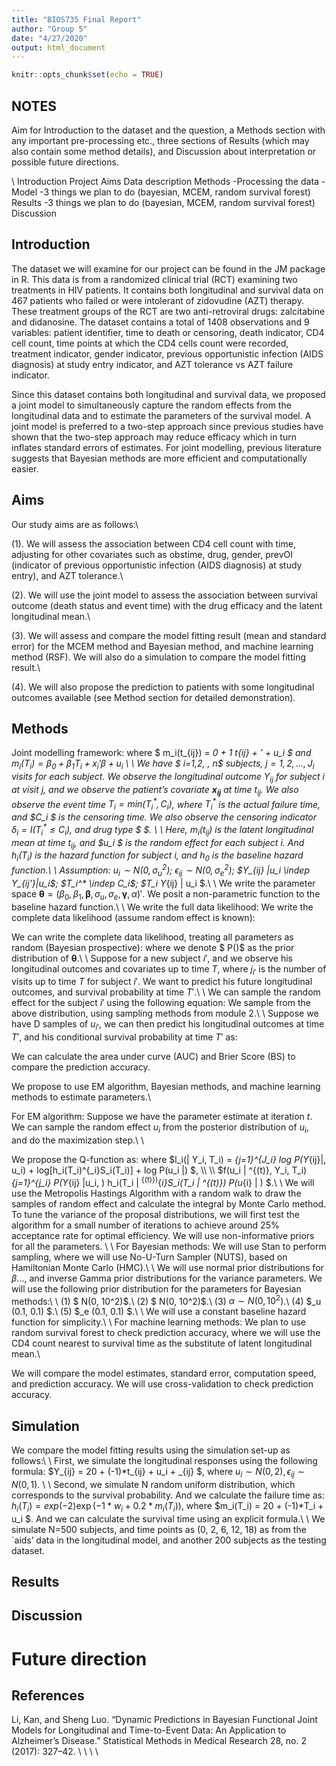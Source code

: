 ```yaml
---
title: "BIOS735 Final Report"
author: "Group 5"
date: "4/27/2020"
output: html_document
---
```


```r
knitr::opts_chunk$set(echo = TRUE)
```

## NOTES
Aim for Introduction to the dataset and the question, a Methods section with any important pre-processing etc., three sections of Results (which may also contain some method details), and Discussion about interpretation or possible future directions. 

\\
Introduction
Project Aims
Data description
Methods
-Processing the data
-Model
-3 things we plan to do (bayesian, MCEM, random survival forest)
Results
-3 things we plan to do (bayesian, MCEM, random survival forest)
Discussion

## Introduction

The dataset we will examine for our project can be found in the JM package in R. This data is from a randomized clinical trial (RCT) examining two treatments in HIV patients. It contains both longitudinal and survival data on 467 patients who failed or were intolerant of zidovudine (AZT) therapy. These treatment groups of the RCT are two anti-retroviral drugs: zalcitabine and didanosine. The dataset contains a total of 1408 observations and 9 variables: patient identifier, time to death or censoring, death indicator, CD4 cell count, time points at which the CD4 cells count were recorded, treatment indicator, gender indicator, previous opportunistic infection (AIDS diagnosis) at study entry indicator, and AZT tolerance vs AZT failure indicator.

Since this dataset contains both longitudinal and survival data, we proposed a joint model to simultaneously capture the random effects from the longitudinal data and to estimate the parameters of the survival model. A joint model is preferred to a two-step approach since previous studies have shown that the two-step approach may reduce efficacy which in turn inflates standard errors of estimates. For joint modelling, previous literature suggests that Bayesian methods are more efficient and computationally easier.

## Aims

Our study aims are as follows:\\

(1). We will assess the association between CD4 cell count with time, adjusting for other covariates such as obstime, drug, gender, prevOI (indicator of previous opportunistic infection (AIDS diagnosis) at study entry), and AZT tolerance.\\

(2). We will use the joint model to assess the association between survival outcome (death status and event time) with the drug efficacy and the latent longitudinal mean.\\

(3). We will assess and compare the model fitting result (mean and standard error) for the MCEM method and Bayesian method, and machine learning method (RSF). We will also do a simulation to compare the model fitting result.\\

(4). We will also propose the prediction to patients with some longitudinal outcomes available (see Method section for detailed demonstration).

## Methods 

Joint modelling framework:
\begin{align}
    Y_{ij} =& m_i(t_{ij}) + \epsilon_{ij}\\
    h_i(T_i) =& h_0\exp(\boldsymbol{w_i'}\boldsymbol{\gamma} + \alpha m_i(T_i))
\end{align}
where $ m_i(t_{ij}) = \beta_0 + \beta_1 t_{ij} + \boldsymbol{x_{ij}}' \boldsymbol{\beta} + u_i $ and $m_i(T_i) = \beta_0 + \beta_1 T_{i} + x_i'\beta + u_i$ \\
\\
We have $ i=1,2, \dots, n$ subjects, $j = 1, 2,\dots, J_i$ visits for each subject. We observe the longitudinal outcome $Y_{ij}$ for subject i at visit j, and we observe the patient's covariate $\boldsymbol{x_{ij}}$ at time $t_{ij}$. We also observe the event time $T_i = \text{min}(T_i^*, C_i)$, where $T_i^*$ is the actual failure time, and $C_i $ is the censoring time. We also observe the censoring indicator $\delta_i = I(T_i^*\leq C_i)$, and drug type $ \boldsymbol{w_i}$. \\
\\
Here, $m_i(t_{ij})$ is the latent longitudinal mean at time $t_{ij}$, and $u_i $ is the random effect for each subject $i$. And $h_i(T_i)$ is the hazard function for subject $i$, and $h_0$ is the baseline hazard function.\\
\\
Assumption: $u_i \sim N(0, \sigma_u^2)$; $\epsilon_{ij} \sim N(0, \sigma_e^2)$; $Y_{ij} |u_i \indep Y_{ij'}|u_i$; $T_i^* \indep C_i$; $T_i \indep Y_{ij} | u_i $.\\
\\
We write the parameter space $\boldsymbol{\theta} = (\beta_0, \beta_1, \boldsymbol{\beta}, \sigma_u, \sigma_e, \boldsymbol{\gamma}, \alpha)'$. We posit a non-parametric function to the baseline hazard function.\\
\\
We write the full data likelihood:
\begin{align}
    L(\boldsymbol{\theta} | Y, T) = \prod_{i=1}^n \int_{-\infty}^{\infty} [\prod_{j=1}^{J_i} P(Y_{ij} | \beta, u_i)] [h_i(T_i)^{\delta_i} S_i(T_i)] P(u_i|\sigma_u^2) du 
\end{align}
We write the complete data likelihood (assume random effect is known):
\begin{align}
    L_C(\boldsymbol{\theta} | Y, T) = \prod_{i=1}^n [\prod_{j=1}^{J_i} P(Y_{ij} | \beta, u_i)] [h_i(T_i)^{\delta_i} S_i(T_i)] P(u_i|\sigma_u^2) 
\end{align}

We can write the complete data likelihood, treating all parameters as random (Bayesian prospective):
\begin{align}
    L_B(\boldsymbol{\theta} | Y, T) = \prod_{i=1}^n [\prod_{j=1}^{J_i} P(Y_{ij} | \beta, u_i)] [h_i(T_i)^{\delta_i} S_i(T_i)] P(u_i|\sigma_u^2) P(\boldsymbol{\theta})
\end{align}
where we denote $ P(\boldsymbol{\theta})$ as the prior distribution of $\boldsymbol{\theta}$.\\
\\
Suppose for a new subject $i'$, and we observe his longitudinal outcomes and covariates up to time $T$, where $j_{i'}$ is the number of visits up to time $T$ for subject $i'$. We want to predict his future longitudinal outcomes, and survival probability at time $T'$.\\
\\
We can sample the random effect for the subject $i'$ using the following equation:
\begin{align}
    P(u_{i'} | Y_{i'}^{(T)}, T_{i'}>T, \boldsymbol{\hat \theta}) \propto \prod_{j=1}^{j_{i'}} P(Y_{i'j} |u_i', \boldsymbol{\hat \theta}) P(T_{i'}>T | u_{i'}, \boldsymbol{\hat \theta}) P(u_{i'} | \boldsymbol{\hat \theta})
\end{align}
We sample from the above distribution, using sampling methods from module 2.\\
\\
Suppose we have D samples of $u_{i'}$, we can then predict his longitudinal outcomes at time $T'$, and his conditional survival probability at time $T'$ as:
\begin{align}
    m_{i'}(T') =& \hat \beta_0 + \hat \beta_1 T' + \boldsymbol{x_{i'j}'} \boldsymbol{\hat \beta} + u_{i'}^{(d)} \\
    P(T_{i'}>T' | T_{i'}>T) =& S_{i'}(T' |  \boldsymbol{\hat \theta}, u_{i'}^{(d)})/S_{i'}(T  | \boldsymbol{\hat \theta}, u_{i'}^{(d)})
\end{align}

We can calculate the area under curve (AUC) and Brier Score (BS) to compare the prediction accuracy.

\section{Analysis Plan}
We propose to use EM algorithm, Bayesian methods, and machine learning methods to estimate parameters.\\

For EM algorithm: Suppose we have the parameter estimate at iteration $t$. We can sample the random effect $u_i$ from the posterior distribution of $u_i$, and do the maximization step.\\
\\

We propose the Q-function as:
\begin{align}
    Q(Y|\theta^{(t)}) =& E(l_c(\theta^{(t)}|Y, T)) \\
    =& \sum_{i=1}^n \int l_i(\theta | Y_i, T_i) f(u_i | \theta^{(t)}, Y_i, T_i) du
\end{align}
where $l_i(\theta | Y_i, T_i) = \sum_{j=1}^{J_i} log P(Y_{ij}|\theta, u_i) + log[h_i(T_i)^{\delta_i}S_i(T_i)] + log P(u_i |\theta) $, \\
\\
$f(u_i | \theta^{(t)}, Y_i, T_i) \propto \prod_{j=1}^{j_i} P(Y_{ij} |u_i, \boldsymbol{\theta^{(t)}}) h_i(T_i | \theta^{(t)})^{\delta_i}S_i(T_i | \theta^{(t)}) P(u_{i} | \boldsymbol{ \theta^{(t)}}) $.\\
\\
We will use the Metropolis Hastings Algorithm with a random walk to draw the samples of random effect and calculate the integral by Monte Carlo method.  To tune the variance of the proposal distributions, we will first test the algorithm for a small number of iterations to achieve around 25\% acceptance rate for optimal efficiency. We will use non-informative priors for all the parameters. \\
\\
For Bayesian methods: We will use Stan to perform sampling, where we will use No-U-Turn Sampler (NUTS), based on Hamiltonian Monte Carlo (HMC).\\
\\
We will use normal prior distributions for $\beta$..., and inverse Gamma prior distributions for the variance parameters. We will use the following prior distribution for the parameters for Bayesian methods:\\
\\
(1) $ \beta \sim N(0, 10^2)$.\\
(2) $ \gamma \sim N(0, 10^2)$.\\
(3) $\alpha \sim N(0, 10^2)$.\\
(4) $\sigma_u \sim \text{Inverse Gamma}(0.1, 0.1) $.\\
(5) $\sigma_e \sim \text{Inverse Gamma}(0.1, 0.1) $.\\
\\
We will use a constant baseline hazard function for simplicity.\\
\\
For machine learning methods: We plan to use random survival forest to check prediction accuracy, where we will use the CD4 count nearest to survival time as the substitute of latent longitudinal mean.\\

We will compare the model estimates, standard error, computation speed, and prediction accuracy. We will use cross-validation to check prediction accuracy.

## Simulation

We compare the model fitting results using the simulation set-up as follows:\\
\\
First, we simulate the longitudinal responses using the following formula: $Y_{ij} = 20 + (-1)*t_{ij} + u_i + \epsilon_{ij} $, where $u_i \sim N(0, 2), \epsilon_{ij} \sim N(0, 1)$. \\
\\
Second, we simulate N random uniform distribution, which corresponds to the survival probability. And we calculate the failure time as: $h_i(T_i) = exp(-2) \exp(-1*w_i + 0.2*m_i(T_i))$, where $m_i(T_i) = 20 + (-1)*T_i + u_i $. And we can calculate the survival time using an explicit formula.\\
\\
We simulate N=500 subjects, and time points as (0, 2, 6, 12, 18) as from the `aids' data in the longitudinal model, and another 200 subjects as the testing dataset.

## Results 


## Discussion

# Future direction

## References 

Li, Kan, and Sheng Luo. “Dynamic Predictions in Bayesian Functional Joint Models for Longitudinal and Time-to-Event Data: An Application to Alzheimer’s Disease.” Statistical Methods in Medical Research 28, no. 2 (2017): 327–42. \url{https://doi.org/10.1177/0962280217722177.}\\
\\
\url{http://www.drizopoulos.com/vignettes/multivariate\%20joint\%20models}\\
\\
\url{http://www.drizopoulos.com/vignettes/dynamic_predictions}

